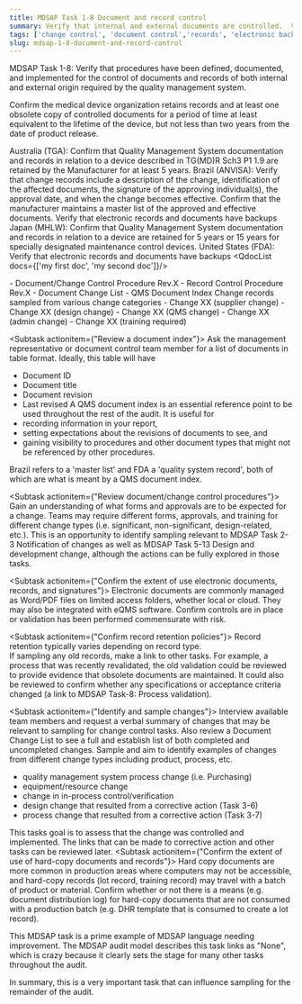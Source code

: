 ```yaml
---
title: MDSAP Task 1-8 Document and record control
summary: Verify that internal and external documents are controlled.  Verify that records are controlled and maintained for at least the lifetime of the device, but not less than two years from the date of product release.
tags: ['change control', 'document control','records', 'electronic backups', 'QMS software']
slug: mdsap-1-8-document-and-record-control
---
```


<RegLang>
MDSAP Task 1-8: Verify that procedures have been defined,  documented, and implemented for the control of documents and records of both internal and external origin required by the quality management system. 

Confirm the medical device organization retains records and at least one obsolete copy  of controlled documents for a period of time at least equivalent to the lifetime of the  device, but not less than two years from the date of product release.

Australia (TGA): Confirm that Quality Management System documentation and records in relation to a device described in TG(MD)R Sch3 P1 1.9 are retained by the Manufacturer for at least 5 years.
Brazil (ANVISA): Verify that change records include a description of the change, identification of the affected 
documents, the signature of the approving individual(s), the approval date, and when the change becomes effective. Confirm that the manufacturer maintains a master list of the approved and effective documents. Verify that electronic records and documents have backups
Japan (MHLW): Confirm that Quality Management System documentation and records in relation to a device are 
retained for 5 years or 15 years for specially designated maintenance control devices.
United States (FDA): Verify that electronic records and documents have backups
</RegLang>
<QdocList docs={['my first doc', 'my second doc']}/>

<ReportLang>
- Document/Change Control Procedure Rev.X
- Record Control Procedure Rev.X
- Document Change List
- QMS Document Index
Change records sampled from various change categories
- Change XX (supplier change)
- Change XX (design change)
- Change XX (QMS change)
- Change XX (admin change)
- Change XX (training required)
</ReportLang>

<Subtask actionitem={"Review a document index"}>
Ask the management representative or document control team member for a list of documents in table format.  Ideally, this table will have
- Document ID
- Document title
- Document revision
- Last revised
A <Qdoc>QMS document index</Qdoc> is an essential reference point to be used throughout the rest of the audit. It is useful for 
- recording information in your report, 
- setting expectations about the revisions of documents to see, and 
- gaining visibility to procedures and other document types that might not be referenced by other procedures.

Brazil refers to a 'master list' and FDA a 'quality system record', both of which are what is meant by a <Qdoc>QMS document index</Qdoc>.  
</Subtask>

<Subtask actionitem={"Review document/change control procedures"}>
Gain an understanding of what forms and approvals are to be expected for a change. Teams may require different forms,  approvals, and training for different change types (i.e. significant, non-significant, design-related, etc.).
This is an opportunity to identify sampling relevant to <Qlink>MDSAP Task 2-3 Notification of changes</Qlink> as well as <Qlink>MDSAP Task 5-13 Design and development change</Qlink>, although the actions can be fully explored in those tasks.
</Subtask>

<Subtask actionitem={"Confirm the extent of use electronic documents, records, and signatures"}>
Electronic documents are commonly managed as Word/PDF files on limited access folders, whether local or cloud.  They may also be integrated with eQMS software.  Confirm controls are in place or validation has been performed commensurate with risk.
</Subtask>

<Subtask actionitem={"Confirm record retention policies"}>
Record retention typically varies depending on record type.  
If sampling any old records, make a link to other tasks.  For example, a process that was recently revalidated, the old validation could be reviewed to provide evidence that obsolete documents are maintained. It could also be reviewed to confirm whether any specifications or acceptance criteria changed (a link to <Qlink>MDSAP Task-8: Process validation</Qlink>). 
</Subtask>

<Subtask actionitem={"Identify and sample changes"}>
Interview available team members and request a verbal summary of changes that may be relevant to sampling for change control tasks. 
Also review a <Qdoc>Document Change List</Qdoc> to see a full and establish list of both completed and uncompleted changes.  Sample and aim to identify examples of changes from different change types including product, process, etc.

- quality management system process change (i.e. Purchasing)
- equipment/resource change
- change in in-process control/verification
- <Qlink>design change that resulted from a corrective action (Task 3-6)</Qlink>
- <Qlink>process change that resulted from a corrective action (Task 3-7)</Qlink>

This tasks goal is to assess that the change was controlled and implemented.  The links that can be made to corrective action and other tasks can be reviewed later. 
</Subtask>
<Subtask actionitem={"Confirm the extent of use of hard-copy documents and records"}>
Hard copy documents are more common in production areas where computers may not be accessible, and hard-copy records (lot record, training record) may travel with a batch of product or material.
Confirm whether or not there is a means (e.g. document distribution log) for hard-copy documents that are not consumed with a production batch (e.g. DHR template that is consumed to create a lot record).
</Subtask>

This MDSAP task is a prime example of MDSAP language needing improvement.  The MDSAP audit model describes this task links as "None", which is crazy because it clearly sets the stage for many other tasks throughout the audit.

In summary, this is a very important task that can influence sampling for the remainder of the audit. 

 



